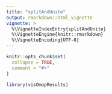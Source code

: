 ```yaml
---
title: "splitAndUnite"
output: rmarkdown::html_vignette
vignette: >
  %\VignetteIndexEntry{splitAndUnite}
  %\VignetteEngine{knitr::rmarkdown}
  %\VignetteEncoding{UTF-8}
---
```


```r
knitr::opts_chunk$set(
  collapse = TRUE,
  comment = "#>"
)
```

```r
library(visOmopResults)
```
